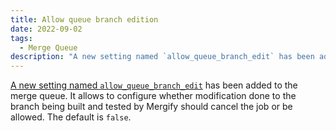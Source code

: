 ```yaml
---
title: Allow queue branch edition
date: 2022-09-02
tags:
  - Merge Queue
description: "A new setting named `allow_queue_branch_edit` has been added to the merge queue."
---
```


[A new setting named `allow_queue_branch_edit`](https://docs.mergify.com/actions/queue/#queue-rules) has been added to the merge queue. It allows to configure whether modification done to the branch being built and tested by Mergify should cancel the job or be allowed. The default is `false`.
